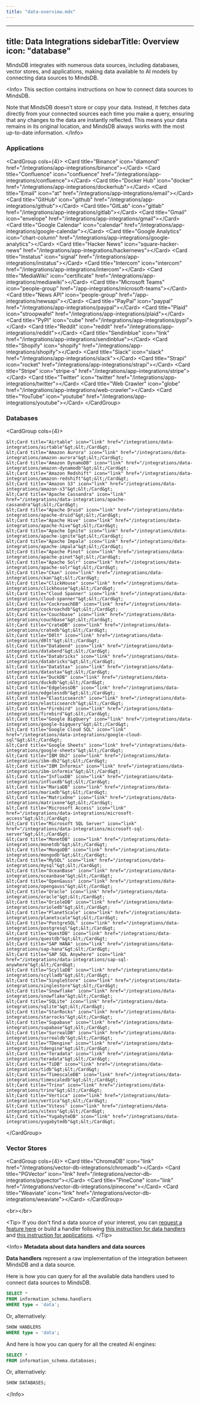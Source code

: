 ```yaml
---
title: "data-overview.mdx"
---
```


---
title: Data Integrations
sidebarTitle: Overview
icon: "database"
---

MindsDB integrates with numerous data sources, including databases, vector stores, and applications, making data available to AI models by connecting data sources to MindsDB.

&lt;Info&gt;
This section contains instructions on how to connect data sources to MindsDB.

Note that MindsDB doesn't store or copy your data. Instead, it fetches data directly from your connected sources each time you make a query, ensuring that any changes to the data are instantly reflected. This means your data remains in its original location, and MindsDB always works with the most up-to-date information.
&lt;/Info&gt;

### Applications

&lt;CardGroup cols={4}&gt;
    &lt;Card title="Binance" icon="diamond" href="/integrations/app-integrations/binance"&gt;&lt;/Card&gt;
    &lt;Card title="Confluence" icon="confluence" href="/integrations/app-integrations/confluence"&gt;&lt;/Card&gt;
    &lt;Card title="Docker Hub" icon="docker" href="/integrations/app-integrations/dockerhub"&gt;&lt;/Card&gt;
    &lt;Card title="Email" icon="at" href="/integrations/app-integrations/email"&gt;&lt;/Card&gt;
    &lt;Card title="GitHub" icon="github" href="/integrations/app-integrations/github"&gt;&lt;/Card&gt;
    &lt;Card title="GitLab" icon="gitlab" href="/integrations/app-integrations/gitlab"&gt;&lt;/Card&gt;
    &lt;Card title="Gmail" icon="envelope" href="/integrations/app-integrations/gmail"&gt;&lt;/Card&gt;
    &lt;Card title="Google Calendar" icon="calendar" href="/integrations/app-integrations/google-calendar"&gt;&lt;/Card&gt;
    &lt;Card title="Google Analytics" icon="chart-column" href="/integrations/app-integrations/google-analytics"&gt;&lt;/Card&gt;
    &lt;Card title="Hacker News" icon="square-hacker-news" href="/integrations/app-integrations/hackernews"&gt;&lt;/Card&gt;
    &lt;Card title="Instatus" icon="signal" href="/integrations/app-integrations/instatus"&gt;&lt;/Card&gt;
    &lt;Card title="Intercom" icon="intercom" href="/integrations/app-integrations/intercom"&gt;&lt;/Card&gt;
    &lt;Card title="MediaWiki" icon="certificate" href="/integrations/app-integrations/mediawiki"&gt;&lt;/Card&gt;
    &lt;Card title="Microsoft Teams" icon="people-group" href="/app-integrations/microsoft-teams"&gt;&lt;/Card&gt;
    &lt;Card title="News API" icon="people-group" href="/app-integrations/newsapi"&gt;&lt;/Card&gt;
    &lt;Card title="PayPal" icon="paypal" href="/integrations/app-integrations/paypal"&gt;&lt;/Card&gt;
    &lt;Card title="Plaid" icon="stroopwafel" href="/integrations/app-integrations/plaid"&gt;&lt;/Card&gt;
    &lt;Card title="PyPI" icon="cube" href="/integrations/app-integrations/pypi"&gt;&lt;/Card&gt;
    &lt;Card title="Reddit" icon="reddit" href="/integrations/app-integrations/reddit"&gt;&lt;/Card&gt;
    &lt;Card title="Sendinblue" icon="link" href="/integrations/app-integrations/sendinblue"&gt;&lt;/Card&gt;
    &lt;Card title="Shopify" icon="shopify" href="/integrations/app-integrations/shopify"&gt;&lt;/Card&gt;
    &lt;Card title="Slack" icon="slack" href="/integrations/app-integrations/slack"&gt;&lt;/Card&gt;
    &lt;Card title="Strapi" icon="rocket" href="/integrations/app-integrations/strapi"&gt;&lt;/Card&gt;
    &lt;Card title="Stripe" icon="stripe-s" href="/integrations/app-integrations/stripe"&gt;&lt;/Card&gt;
    &lt;Card title="Twitter" icon="twitter" href="/integrations/app-integrations/twitter"&gt;&lt;/Card&gt;
    &lt;Card title="Web Crawler" icon="globe" href="/integrations/app-integrations/web-crawler"&gt;&lt;/Card&gt;
    &lt;Card title="YouTube" icon="youtube" href="/integrations/app-integrations/youtube"&gt;&lt;/Card&gt;
&lt;/CardGroup&gt;

### Databases

&lt;CardGroup cols={4}&gt;

    &lt;Card title="Airtable" icon="link" href="/integrations/data-integrations/airtable"&gt;&lt;/Card&gt;
    &lt;Card title="Amazon Aurora" icon="link" href="/integrations/data-integrations/amazon-aurora"&gt;&lt;/Card&gt;
    &lt;Card title="Amazon DynamoDB" icon="link" href="/integrations/data-integrations/amazon-dynamodb"&gt;&lt;/Card&gt;
    &lt;Card title="Amazon Redshift" icon="link" href="/integrations/data-integrations/amazon-redshift"&gt;&lt;/Card&gt;
    &lt;Card title="Amazon S3" icon="link" href="/integrations/data-integrations/amazon-s3"&gt;&lt;/Card&gt;
    &lt;Card title="Apache Cassandra" icon="link" href="/integrations/data-integrations/apache-cassandra"&gt;&lt;/Card&gt;
    &lt;Card title="Apache Druid" icon="link" href="/integrations/data-integrations/apache-druid"&gt;&lt;/Card&gt;
    &lt;Card title="Apache Hive" icon="link" href="/integrations/data-integrations/apache-hive"&gt;&lt;/Card&gt;
    &lt;Card title="Apache Ignite" icon="link" href="/integrations/data-integrations/apache-ignite"&gt;&lt;/Card&gt;
    &lt;Card title="Apache Impala" icon="link" href="/integrations/data-integrations/apache-impala"&gt;&lt;/Card&gt;
    &lt;Card title="Apache Pinot" icon="link" href="/integrations/data-integrations/apache-pinot"&gt;&lt;/Card&gt;
    &lt;Card title="Apache Solr" icon="link" href="/integrations/data-integrations/apache-solr"&gt;&lt;/Card&gt;
    &lt;Card title="Ckan" icon="link" href="/integrations/data-integrations/ckan"&gt;&lt;/Card&gt;
    &lt;Card title="ClickHouse" icon="link" href="/integrations/data-integrations/clickhouse"&gt;&lt;/Card&gt;
    &lt;Card title="Cloud Spanner" icon="link" href="/integrations/data-integrations/cloud-spanner"&gt;&lt;/Card&gt;
    &lt;Card title="CockroachDB" icon="link" href="/integrations/data-integrations/cockroachdb"&gt;&lt;/Card&gt;
    &lt;Card title="Couchbase" icon="link" href="/integrations/data-integrations/couchbase"&gt;&lt;/Card&gt;
    &lt;Card title="CrateDB" icon="link" href="/integrations/data-integrations/cratedb"&gt;&lt;/Card&gt;
    &lt;Card title="D0lt" icon="link" href="/integrations/data-integrations/d0lt"&gt;&lt;/Card&gt;
    &lt;Card title="Databend" icon="link" href="/integrations/data-integrations/databend"&gt;&lt;/Card&gt;
    &lt;Card title="Databricks" icon="link" href="/integrations/data-integrations/databricks"&gt;&lt;/Card&gt;
    &lt;Card title="DataStax" icon="link" href="/integrations/data-integrations/datastax"&gt;&lt;/Card&gt;
    &lt;Card title="DuckDB" icon="link" href="/integrations/data-integrations/duckdb"&gt;&lt;/Card&gt;
    &lt;Card title="EdgelessDB" icon="link" href="/integrations/data-integrations/edgelessdb"&gt;&lt;/Card&gt;
    &lt;Card title="Elasticsearch" icon="link" href="/integrations/data-integrations/elasticsearch"&gt;&lt;/Card&gt;
    &lt;Card title="Firebird" icon="link" href="/integrations/data-integrations/firebird"&gt;&lt;/Card&gt;
    &lt;Card title="Google BigQuery" icon="link" href="/integrations/data-integrations/google-bigquery"&gt;&lt;/Card&gt;
    &lt;Card title="Google Cloud SQL" icon="link" href="/integrations/data-integrations/google-cloud-sql"&gt;&lt;/Card&gt;
    &lt;Card title="Google Sheets" icon="link" href="/integrations/data-integrations/google-sheets"&gt;&lt;/Card&gt;
    &lt;Card title="IBM Db2" icon="link" href="/integrations/data-integrations/ibm-db2"&gt;&lt;/Card&gt;
    &lt;Card title="IBM Informix" icon="link" href="/integrations/data-integrations/ibm-informix"&gt;&lt;/Card&gt;
    &lt;Card title="InfluxDB" icon="link" href="/integrations/data-integrations/influxdb"&gt;&lt;/Card&gt;
    &lt;Card title="MariaDB" icon="link" href="/integrations/data-integrations/mariadb"&gt;&lt;/Card&gt;
    &lt;Card title="MatrixOne" icon="link" href="/integrations/data-integrations/matrixone"&gt;&lt;/Card&gt;
    &lt;Card title="Microsoft Access" icon="link" href="/integrations/data-integrations/microsoft-access"&gt;&lt;/Card&gt;
    &lt;Card title="Microsoft SQL Server" icon="link" href="/integrations/data-integrations/microsoft-sql-server"&gt;&lt;/Card&gt;
    &lt;Card title="MonetDB" icon="link" href="/integrations/data-integrations/monetdb"&gt;&lt;/Card&gt;
    &lt;Card title="MongoDB" icon="link" href="/integrations/data-integrations/mongodb"&gt;&lt;/Card&gt;
    &lt;Card title="MySQL" icon="link" href="/integrations/data-integrations/mysql"&gt;&lt;/Card&gt;
    &lt;Card title="OceanBase" icon="link" href="/integrations/data-integrations/oceanbase"&gt;&lt;/Card&gt;
    &lt;Card title="OpenGauss" icon="link" href="/integrations/data-integrations/opengauss"&gt;&lt;/Card&gt;
    &lt;Card title="Oracle" icon="link" href="/integrations/data-integrations/oracle"&gt;&lt;/Card&gt;
    &lt;Card title="OrioleDB" icon="link" href="/integrations/data-integrations/orioledb"&gt;&lt;/Card&gt;
    &lt;Card title="PlanetScale" icon="link" href="/integrations/data-integrations/planetscale"&gt;&lt;/Card&gt;
    &lt;Card title="PostgreSQL" icon="link" href="/integrations/data-integrations/postgresql"&gt;&lt;/Card&gt;
    &lt;Card title="QuestDB" icon="link" href="/integrations/data-integrations/questdb"&gt;&lt;/Card&gt;
    &lt;Card title="SAP HANA" icon="link" href="/integrations/data-integrations/sap-hana"&gt;&lt;/Card&gt;
    &lt;Card title="SAP SQL Anywhere" icon="link" href="/integrations/data-integrations/sap-sql-anywhere"&gt;&lt;/Card&gt;
    &lt;Card title="ScyllaDB" icon="link" href="/integrations/data-integrations/scylladb"&gt;&lt;/Card&gt;
    &lt;Card title="SingleStore" icon="link" href="/integrations/data-integrations/singlestore"&gt;&lt;/Card&gt;
    &lt;Card title="Snowflake" icon="link" href="/integrations/data-integrations/snowflake"&gt;&lt;/Card&gt;
    &lt;Card title="SQLite" icon="link" href="/integrations/data-integrations/sqlite"&gt;&lt;/Card&gt;
    &lt;Card title="StarRocks" icon="link" href="/integrations/data-integrations/starrocks"&gt;&lt;/Card&gt;
    &lt;Card title="Supabase" icon="link" href="/integrations/data-integrations/supabase"&gt;&lt;/Card&gt;
    &lt;Card title="SurrealDB" icon="link" href="/integrations/data-integrations/surrealdb"&gt;&lt;/Card&gt;
    &lt;Card title="TDengine" icon="link" href="/integrations/data-integrations/tdengine"&gt;&lt;/Card&gt;
    &lt;Card title="Teradata" icon="link" href="/integrations/data-integrations/teradata"&gt;&lt;/Card&gt;
    &lt;Card title="TiDB" icon="link" href="/integrations/data-integrations/tidb"&gt;&lt;/Card&gt;
    &lt;Card title="TimescaleDB" icon="link" href="/integrations/data-integrations/timescaledb"&gt;&lt;/Card&gt;
    &lt;Card title="Trino" icon="link" href="/integrations/data-integrations/trino"&gt;&lt;/Card&gt;
    &lt;Card title="Vertica" icon="link" href="/integrations/data-integrations/vertica"&gt;&lt;/Card&gt;
    &lt;Card title="Vitess" icon="link" href="/integrations/data-integrations/vitess"&gt;&lt;/Card&gt;
    &lt;Card title="YugabyteDB" icon="link" href="/integrations/data-integrations/yugabytedb"&gt;&lt;/Card&gt;

&lt;/CardGroup&gt;

### Vector Stores

&lt;CardGroup cols={4}&gt;
    &lt;Card title="ChromaDB" icon="link" href="/integrations/vector-db-integrations/chromadb"&gt;&lt;/Card&gt;
    &lt;Card title="PGVector" icon="link" href="/integrations/vector-db-integrations/pgvector"&gt;&lt;/Card&gt;
    &lt;Card title="PineCone" icon="link" href="/integrations/vector-db-integrations/pinecone"&gt;&lt;/Card&gt;
    &lt;Card title="Weaviate" icon="link" href="/integrations/vector-db-integrations/weaviate"&gt;&lt;/Card&gt;
&lt;/CardGroup&gt;

&lt;br&gt;&lt;/br&gt;

&lt;Tip&gt;
If you don't find a data source of your interest, you can [request a feature here](https://github.com/mindsdb/mindsdb/issues/new?assignees=&labels=enhancement&projects=&template=feature_request_v2.yaml) or build a handler following [this instruction for data handlers](/contribute/data-handlers) and [this instruction for applications](/contribute/app-handlers).
&lt;/Tip&gt;

&lt;Info&gt;
**Metadata about data handlers and data sources**

**Data handlers** represent a raw implementation of the integration between MindsDB and a data source.

Here is how you can query for all the available data handlers used to connect data sources to MindsDB.

  ```sql
  SELECT *
  FROM information_schema.handlers
  WHERE type = 'data';
  ```

  Or, alternatively:

  ```sql
  SHOW HANDLERS
  WHERE type = 'data';
  ```

And here is how you can query for all the created AI engines:

  ```sql
  SELECT *
  FROM information_schema.databases;
  ```

  Or, alternatively:

  ```sql
  SHOW DATABASES;
  ```
&lt;/Info&gt;
